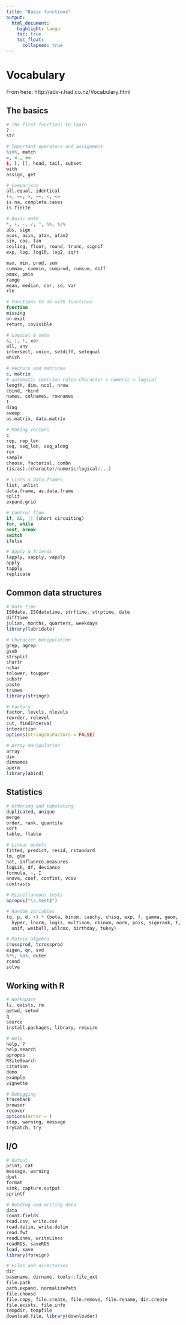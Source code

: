 ```yaml
---
title: "Basic functions"
output: 
  html_document:
    highlight: tango
    toc: true
    toc_float:
      collapsed: true
---
```


# Vocabulary

From here:  http://adv-r.had.co.nz/Vocabulary.html

## The basics

```r
# The first functions to learn
?
str

# Important operators and assignment
%in%, match
=, <-, <<-
$, [, [[, head, tail, subset
with
assign, get

# Comparison 
all.equal, identical
!=, ==, >, >=, <, <=
is.na, complete.cases
is.finite

# Basic math
*, +, -, /, ^, %%, %/%
abs, sign
acos, asin, atan, atan2
sin, cos, tan
ceiling, floor, round, trunc, signif
exp, log, log10, log2, sqrt

max, min, prod, sum
cummax, cummin, cumprod, cumsum, diff
pmax, pmin
range
mean, median, cor, sd, var
rle

# Functions to do with functions
function
missing
on.exit
return, invisible

# Logical & sets 
&, |, !, xor
all, any
intersect, union, setdiff, setequal
which

# Vectors and matrices
c, matrix
# automatic coercion rules character > numeric > logical
length, dim, ncol, nrow
cbind, rbind
names, colnames, rownames
t
diag
sweep
as.matrix, data.matrix

# Making vectors 
c
rep, rep_len
seq, seq_len, seq_along
rev
sample
choose, factorial, combn
(is/as).(character/numeric/logical/...)

# Lists & data.frames 
list, unlist
data.frame, as.data.frame
split
expand.grid

# Control flow 
if, &&, || (short circuiting)
for, while
next, break
switch
ifelse

# Apply & friends
lapply, sapply, vapply
apply
tapply
replicate
```

## Common data structures
```r

# Date time
ISOdate, ISOdatetime, strftime, strptime, date
difftime
julian, months, quarters, weekdays
library(lubridate)

# Character manipulation 
grep, agrep
gsub
strsplit
chartr
nchar
tolower, toupper
substr
paste
trimws
library(stringr)

# Factors 
factor, levels, nlevels
reorder, relevel
cut, findInterval
interaction
options(stringsAsFactors = FALSE)

# Array manipulation
array
dim
dimnames
aperm
library(abind)
```

## Statistics

```r


# Ordering and tabulating 
duplicated, unique
merge
order, rank, quantile
sort
table, ftable

# Linear models 
fitted, predict, resid, rstandard
lm, glm
hat, influence.measures
logLik, df, deviance
formula, ~, I
anova, coef, confint, vcov
contrasts

# Miscellaneous tests
apropos("\\.test$")

# Random variables 
(q, p, d, r) * (beta, binom, cauchy, chisq, exp, f, gamma, geom, 
  hyper, lnorm, logis, multinom, nbinom, norm, pois, signrank, t, 
  unif, weibull, wilcox, birthday, tukey)

# Matrix algebra 
crossprod, tcrossprod
eigen, qr, svd
%*%, %o%, outer
rcond
solve
```
## Working with R

```r

# Workspace 
ls, exists, rm
getwd, setwd
q
source
install.packages, library, require

# Help
help, ?
help.search
apropos
RSiteSearch
citation
demo
example
vignette

# Debugging
traceback
browser
recover
options(error = )
stop, warning, message
tryCatch, try
```

## I/O
```r

# Output
print, cat
message, warning
dput
format
sink, capture.output
sprintf

# Reading and writing data
data
count.fields
read.csv, write.csv
read.delim, write.delim
read.fwf
readLines, writeLines
readRDS, saveRDS
load, save
library(foreign)

# Files and directories 
dir
basename, dirname, tools::file_ext
file.path
path.expand, normalizePath
file.choose
file.copy, file.create, file.remove, file.rename, dir.create
file.exists, file.info
tempdir, tempfile
download.file, library(downloader)

```
